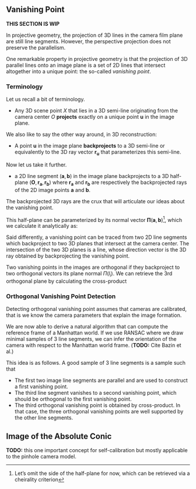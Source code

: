 ## Vanishing Point

**THIS SECTION IS WIP**

In projective geometry, the projection of 3D lines in the camera film plane are
still line segments. However, the perspective projection does not preserve the
parallelism.

One remarkable property in projective geometry is that the projection of 3D
parallel lines onto an image plane is a set of 2D lines that intersect
altogether into a unique point: the so-called *vanishing point*.

### Terminology

Let us recall a bit of terminology.

- Any 3D scene point $X$ that lies in a 3D semi-line originating from the camera
  center $O$ **projects** exactly on a unique point $\mathbf{u}$ in the image
  plane.

We also like to say the other way around, in 3D reconstruction:

- A point $\mathbf{u}$ in the image plane **backprojects** to a 3D semi-line or
  equivalently to the 3D ray vector $\mathbf{r}_\mathbf{u}$ that parameterizes
  this semi-line.

Now let us take it further.

- a 2D line segment $(\mathbf{a}, \mathbf{b})$ in the image plane backprojects to
  a 3D half-plane $(\mathbf{O}, \mathbf{r}_\mathbf{a}, \mathbf{r}_\mathbf{b})$
  where $\mathbf{r}_\mathbf{a}$ and $\mathbf{r}_\mathbf{b}$ are respectively the
  backprojected rays of the 2D image points $\mathbf{a}$ and $\mathbf{b}$.

The backprojected 3D rays are the crux that will articulate our ideas about the
vanishing point.

This half-plane can be parameterized by its normal vector
$\mathbf{\Pi}(\mathbf{a}, \mathbf{b})$^[Let's omit the side of the half-plane
for now, which can be retrieved via a cheirality criterion], which we calculate
it analytically as:

\begin{equation}
\mathbf{\Pi}(\mathbf{a}, \mathbf{b}) =
\mathbf{r}_\mathbf{a} \times \mathbf{r}_\mathbf{b}.
\end{equation}

Said differently, a vanishing point can be traced from two 2D line segments
which backproject to two 3D planes that intersect at the camera center.
The intersection of the two 3D planes is a line, whose direction vector is the
3D ray obtained by backprojecting the vanishing point.

Two vanishing points in the images are orthogonal if they backproject to two
orthogonal vectors its plane normal $\Pi(l_i)$.
We can retrieve the 3rd orthogonal plane by calculating the cross-product

\begin{equation}
  \mathbf{\Pi}(l_3) = \mathbf{\Pi}(l_1) \times \mathbf{\Pi}(l_2).
\end{equation}

### Orthogonal Vanishing Point Detection

Detecting orthogonal vanishing point assumes that cameras are calibrated, that
is we know the camera parameters that explain the image formation.

We are now able to derive a natural algorithm that can compute the reference
frame of a Manhattan world. If we use RANSAC where we draw minimal samples of 3
line segments, we can infer the orientation of the camera with respect to the
Manhattan world frame. (**TODO:** Cite Bazin et al.)

This idea is as follows. A good sample of 3 line segments is a sample such that

- The first two image line segments are parallel and are used to construct a
  first vanishing point.
- The third line segment vanishes to a second vanishing point, which should be
  orthogonal to the first vanishing point.
- The third orthogonal vanishing point is obtained by cross-product.
In that case, the three orthogonal vanishing points are well supported by the
other line segments.

## Image of the Absolute Conic

**TODO:** this one important concept for self-calibration but mostly applicable to
the pinhole camera model.
